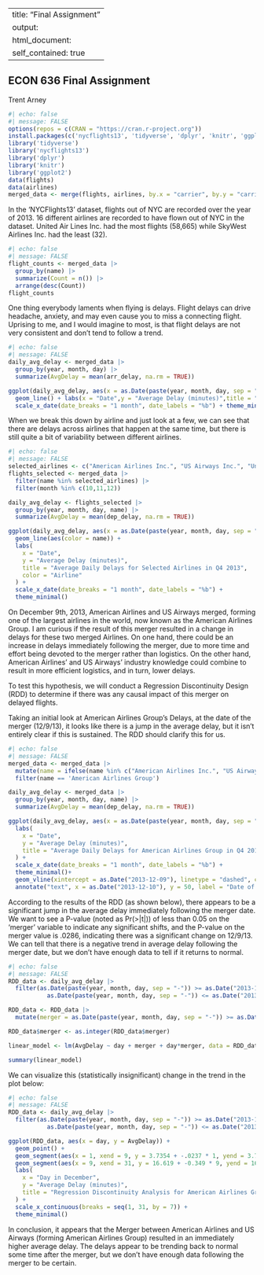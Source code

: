 
---
title: "Final Assignment"
output:
  html_document:
    self_contained: true
---

## ECON 636 Final Assignment

Trent Arney

```r
#| echo: false
#| message: FALSE
options(repos = c(CRAN = "https://cran.r-project.org"))
install.packages(c('nycflights13', 'tidyverse', 'dplyr', 'knitr', 'ggplot2'), quiet = TRUE)
library('tidyverse')
library('nycflights13')
library('dplyr')
library('knitr')
library('ggplot2')
data(flights)
data(airlines)
merged_data <- merge(flights, airlines, by.x = "carrier", by.y = "carrier")
```

In the 'NYCFlights13' dataset, flights out of NYC are recorded over the year of 2013. 16 different airlines are recorded to have flown out of NYC in the dataset. United Air Lines Inc. had the most flights (58,665) while SkyWest Airlines Inc. had the least (32).

```r
#| echo: false
#| message: FALSE
flight_counts <- merged_data |>
  group_by(name) |>
  summarize(Count = n()) |>
  arrange(desc(Count))
flight_counts
```

One thing everybody laments when flying is delays. Flight delays can drive headache, anxiety, and may even cause you to miss a connecting flight. Uprising to me, and I would imagine to most, is that flight delays are not very consistent and don't tend to follow a trend.

```r
#| echo: false
#| message: FALSE
daily_avg_delay <- merged_data |>
  group_by(year, month, day) |>
  summarize(AvgDelay = mean(arr_delay, na.rm = TRUE))

ggplot(daily_avg_delay, aes(x = as.Date(paste(year, month, day, sep = "-")), y = AvgDelay)) +
  geom_line() + labs(x = "Date",y = "Average Delay (minutes)",title = "Average Daily Delays Across All Airlines in 2013") + 
  scale_x_date(date_breaks = "1 month", date_labels = "%b") + theme_minimal()
```

When we break this down by airline and just look at a few, we can see that there are delays across airlines that happen at the same time, but there is still quite a bit of variability between different airlines.

```r
#| echo: false
#| message: FALSE
selected_airlines <- c("American Airlines Inc.", "US Airways Inc.", "United Air Lines Inc.","JetBlue Airways")
flights_selected <- merged_data |>
  filter(name %in% selected_airlines) |>
  filter(month %in% c(10,11,12))

daily_avg_delay <- flights_selected |>
  group_by(year, month, day, name) |>
  summarize(AvgDelay = mean(dep_delay, na.rm = TRUE))

ggplot(daily_avg_delay, aes(x = as.Date(paste(year, month, day, sep = "-")), y = AvgDelay)) +
  geom_line(aes(color = name)) +
  labs(
    x = "Date",
    y = "Average Delay (minutes)",
    title = "Average Daily Delays for Selected Airlines in Q4 2013",
    color = "Airline"
  ) +
  scale_x_date(date_breaks = "1 month", date_labels = "%b") +
  theme_minimal()
```

On December 9th, 2013, American Airlines and US Airways merged, forming one of the largest airlines in the world, now known as the American Airlines Group. I am curious if the result of this merger resulted in a change in delays for these two merged Airlines. On one hand, there could be an increase in delays immediately following the merger, due to more time and effort being devoted to the merger rather than logistics. On the other hand, American Airlines' and US Airways' industry knowledge could combine to result in more efficient logistics, and in turn, lower delays.

To test this hypothesis, we will conduct a Regression Discontinuity Design (RDD) to determine if there was any causal impact of this merger on delayed flights.

Taking an initial look at American Airlines Group's Delays, at the date of the merger (12/9/13), it looks like there is a jump in the average delay, but it isn't entirely clear if this is sustained. The RDD should clarify this for us.

```r
#| echo: false
#| message: FALSE
merged_data <- merged_data |>
  mutate(name = ifelse(name %in% c("American Airlines Inc.", "US Airways Inc."), "American Airlines Group", name)) |>
  filter(name == 'American Airlines Group')

daily_avg_delay <- merged_data |>
  group_by(year, month, day, name) |>
  summarize(AvgDelay = mean(dep_delay, na.rm = TRUE))

ggplot(daily_avg_delay, aes(x = as.Date(paste(year, month, day, sep = "-")), y = AvgDelay))  + geom_line() +
  labs(
    x = "Date",
    y = "Average Delay (minutes)",
    title = "Average Daily Delays for American Airlines Group in Q4 2013",
  ) +
  scale_x_date(date_breaks = "1 month", date_labels = "%b") +
  theme_minimal()+ 
  geom_vline(xintercept = as.Date("2013-12-09"), linetype = "dashed", color = "red") +
  annotate("text", x = as.Date("2013-12-10"), y = 50, label = "Date of Merger", color = "red")
```

According to the results of the RDD (as shown below), there appears to be a significant jump in the average delay immediately following the merger date. We want to see a P-value (noted as Pr(\>\|t\|)) of less than 0.05 on the 'merger' variable to indicate any significant shifts, and the P-value on the merger value is .0286, indicating there was a significant change on 12/9/13. We can tell that there is a negative trend in average delay following the merger date, but we don't have enough data to tell if it returns to normal.

```r
#| echo: false
#| message: FALSE
RDD_data <- daily_avg_delay |>
  filter(as.Date(paste(year, month, day, sep = "-")) >= as.Date("2013-11-01") &
           as.Date(paste(year, month, day, sep = "-")) <= as.Date("2013-12-31"))

RDD_data <- RDD_data |>
  mutate(merger = as.Date(paste(year, month, day, sep = "-")) >= as.Date("2013-12-09"))

RDD_data$merger <- as.integer(RDD_data$merger)

linear_model <- lm(AvgDelay ~ day + merger + day*merger, data = RDD_data)

summary(linear_model)
```

We can visualize this (statistically insignificant) change in the trend in the plot below:

```r
#| echo: false
#| message: FALSE
RDD_data <- daily_avg_delay |>
  filter(as.Date(paste(year, month, day, sep = "-")) >= as.Date("2013-12-01") &
           as.Date(paste(year, month, day, sep = "-")) <= as.Date("2013-12-31"))

ggplot(RDD_data, aes(x = day, y = AvgDelay)) +
  geom_point() +
  geom_segment(aes(x = 1, xend = 9, y = 3.7354 + -.0237 * 1, yend = 3.7354 + -.0237 * 9), color = "blue") +
  geom_segment(aes(x = 9, xend = 31, y = 16.619 + -0.349 * 9, yend = 16.619 + -0.349 * 31), color = "red") +
  labs(
    x = "Day in December",
    y = "Average Delay (minutes)",
    title = "Regression Discontinuity Analysis for American Airlines Group"
  ) +
  scale_x_continuous(breaks = seq(1, 31, by = 7)) +
  theme_minimal()
```

In conclusion, it appears that the Merger between American Airlines and US Airways (forming American Airlines Group) resulted in an immediately higher average delay. The delays appear to be trending back to normal some time after the merger, but we don't have enough data following the merger to be certain.

